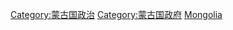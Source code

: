 {{Commonscat|International relations of Mongolia}}

[[Category:蒙古国政治|Category:蒙古国政治]]
[[Category:蒙古国政府|Category:蒙古国政府]]
[[Category:亚洲各国外交|Mongolia]]